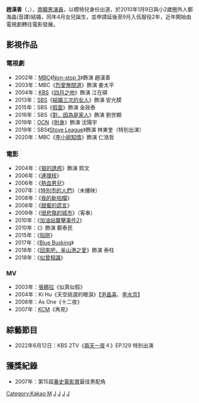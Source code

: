 {{藝人
| 姓名 = 趙漢善
| 類型 = 男演員
| 出生日期 = {{birth_date_and_age|1981|06|17}}
| 出生地 = {{KOR}}[[首爾特別市|首爾特別市]]
| 圖片 = Jo Han-seon in Feb 2020.jpg
| 國籍 = {{KOR}}
| 語言 = [[韓語|韓語]]、[[英語|英語]]
| 配偶 = {{marriage|鄭海晶|2010,01,09}}
| 兒女 =一女一子
| 教育程度 = [[弘益大學|弘益大學]]產業體育學[[學士|學士]]
| 出道日期 = 2001年
| 經紀公司 = [[Mystic娛樂|Mystic Story]]
}}

'''趙漢善'''（{{lang-ko|'''조한선'''}}，{{bd|1981年|6月17日}}），[[南韓|南韓]][[男演員|男演員]]，以模特兒身份出道，於2010年1月9日與小2歲圈外人鄭海晶(音譯)結婚，同年4月女兒誕生，並申請延後至9月入伍服役2年，近年開始由電視劇轉往電影發展。

== 影視作品 ==
=== 電視劇 ===
* 2002年：[[文化廣播_(韓國)|MBC]]《[[男生女生向前走|Non-stop 3]]》飾演 趙漢善
* 2003年：MBC《[[烈愛無間道|烈愛無間道]]》飾演 姜太平
* 2004年：[[韓國放送公社|KBS]]《[[四月之吻|四月之吻]]》飾演 江在碩
* 2013年：[[SBS_(韓國)|SBS]]《[[結婚三次的女人|結婚三次的女人]]》飾演 安光模
* 2015年：SBS《[[假面_(電視劇)|假面]]》飾演 金政泰
* 2016年：SBS《[[對，因為是家人|對，因為是家人]]》飾演 劉世顯
* 2019年：[[OCN|OCN]]《[[附身_(電視劇)|附身]]》飾演 沈陽宇
* 2019年：SBS《[[Stove_League|Stove League]]》飾演 林東奎（特別出演）
* 2020年：MBC《[[李小姐知情|李小姐知情]]》飾演 仁浩哲

=== 電影 ===
* 2004年：《[[狼的誘惑|狼的誘惑]]》飾演 熙文
* 2006年：《[[連理枝|連理枝]]》
* 2006年：《[[熱血男兒|熱血男兒]]》
* 2007年：《[[特別市的人們|特別市的人們]]》（未播映）
* 2008年：《[[我的新拍檔|我的新拍檔]]》
* 2008年：《[[甜蜜的謊言|甜蜜的謊言]]》
* 2009年：《[[很悲傷的城市|很悲傷的城市]]》（客串）
* 2010年：《[[加油站襲擊事件2|加油站襲擊事件2]]》
* 2010年：《{{link-ko|英雄本色：無敵者|무적자}}》飾演 鄭泰民
* 2015年：《[[陷阱_(電影)|陷阱]]》
* 2017年：《[[Blue_Busking|Blue Busking]]》
* 2018年：《[[回來吧，釜山港之愛|回來吧，釜山港之愛]]》飾演 泰柱
* 2018年：《[[似曾相識_(韓國電影)|似曾相識]]》

=== MV ===
* 2003年：[[張娜拉|張娜拉]]《似真似假》
* 2004年：Ki Hu《天空挑選的眼淚》【[[尹晶喜|尹晶喜]]、[[李水京|李水京]]】
* 2006年：As One《十二夜》
* 2007年：[[KCM|KCM]]《再見》

== 綜藝節目 ==
* 2022年6月12日：KBS 2TV《[[兩天一夜|兩天一夜]]４》EP.129 特別出演

== 獲獎紀錄 ==
* 2007年：第15屆[[春史電影賞|春史電影賞]]最佳男配角

{{LOEN娛樂|state = collapsed}}
{{春史電影賞最佳男配角}}
[[Category:Kakao_M|Category:Kakao M]]
[[Category:韓國電視演員|J]]
[[Category:韓國電影演員|J]]
[[Category:弘益大學校友|J]]
[[Category:趙姓|J]]